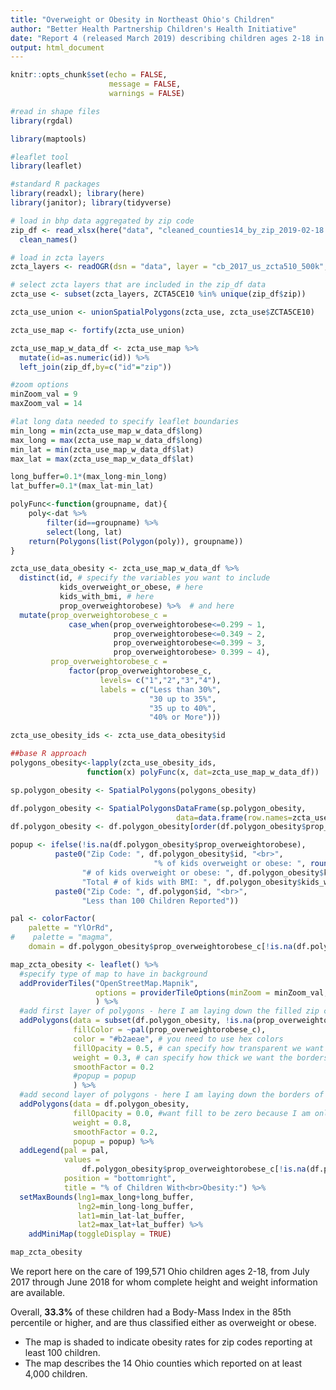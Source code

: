 ---
title: "Overweight or Obesity in Northeast Ohio's Children"
author: "Better Health Partnership Children's Health Initiative"
date: "Report 4 (released March 2019) describing children ages 2-18 in July 2017 - June 2018"
output: html_document
---

```{r setup, include=FALSE}
knitr::opts_chunk$set(echo = FALSE,
                      message = FALSE,
                      warnings = FALSE)
```

```{r packages_list, include=FALSE}
#read in shape files
library(rgdal)

library(maptools)

#leaflet tool
library(leaflet)

#standard R packages
library(readxl); library(here)
library(janitor); library(tidyverse)
```


```{r load_bhp_data}
# load in bhp data aggregated by zip code
zip_df <- read_xlsx(here("data", "cleaned_counties14_by_zip_2019-02-18.xlsx")) %>%
  clean_names()
```

```{r load_zcta_layers}
# load in zcta layers
zcta_layers <- readOGR(dsn = "data", layer = "cb_2017_us_zcta510_500k", verbose = FALSE)
```

```{r identify_layers_for_mapping}
# select zcta layers that are included in the zip_df data
zcta_use <- subset(zcta_layers, ZCTA5CE10 %in% unique(zip_df$zip))

zcta_use_union <- unionSpatialPolygons(zcta_use, zcta_use$ZCTA5CE10)

zcta_use_map <- fortify(zcta_use_union) 

zcta_use_map_w_data_df <- zcta_use_map %>%
  mutate(id=as.numeric(id)) %>%
  left_join(zip_df,by=c("id"="zip"))
```

```{r set_zoom_options_for_leaflet}
#zoom options
minZoom_val = 9
maxZoom_val = 14

#lat long data needed to specify leaflet boundaries 
min_long = min(zcta_use_map_w_data_df$long)
max_long = max(zcta_use_map_w_data_df$long)
min_lat = min(zcta_use_map_w_data_df$lat)
max_lat = max(zcta_use_map_w_data_df$lat)

long_buffer=0.1*(max_long-min_long)
lat_buffer=0.1*(max_lat-min_lat)

```

```{r create_polyFunc}

polyFunc<-function(groupname, dat){
    poly<-dat %>%
        filter(id==groupname) %>% 
        select(long, lat)
    return(Polygons(list(Polygon(poly)), groupname))
}

```


```{r specify_obesity_numerator_denominator_categories}
zcta_use_data_obesity <- zcta_use_map_w_data_df %>%
  distinct(id, # specify the variables you want to include
           kids_overweight_or_obese, # here
           kids_with_bmi, # here
           prop_overweightorobese) %>%  # and here
  mutate(prop_overweightorobese_c = 
             case_when(prop_overweightorobese<=0.299 ~ 1,
                       prop_overweightorobese<=0.349 ~ 2,
                       prop_overweightorobese<=0.399 ~ 3,
                       prop_overweightorobese> 0.399 ~ 4),
         prop_overweightorobese_c = 
             factor(prop_overweightorobese_c,
                    levels= c("1","2","3","4"),
                    labels = c("Less than 30%",
                               "30 up to 35%",
                               "35 up to 40%",
                               "40% or More")))
```

```{r specify_polygons_for_obesity}
zcta_use_obesity_ids <- zcta_use_data_obesity$id

##base R approach
polygons_obesity<-lapply(zcta_use_obesity_ids,
                 function(x) polyFunc(x, dat=zcta_use_map_w_data_df)) 

sp.polygon_obesity <- SpatialPolygons(polygons_obesity)

df.polygon_obesity <- SpatialPolygonsDataFrame(sp.polygon_obesity, 
                                     data=data.frame(row.names=zcta_use_obesity_ids, zcta_use_data_obesity))
df.polygon_obesity <- df.polygon_obesity[order(df.polygon_obesity$prop_overweightorobese),]
```

```{r generate_map_obesity}
popup <- ifelse(!is.na(df.polygon_obesity$prop_overweightorobese),
          paste0("Zip Code: ", df.polygon_obesity$id, "<br>", 
                                "% of kids overweight or obese: ", round(df.polygon_obesity$prop_overweightorobese*100,1), "<br>",
                "# of kids overweight or obese: ", df.polygon_obesity$kids_overweight_or_obese, "<br>",
                "Total # of kids with BMI: ", df.polygon_obesity$kids_with_bmi),
          paste0("Zip Code: ", df.polygon$id, "<br>", 
                "Less than 100 Children Reported"))

pal <- colorFactor(
    palette = "YlOrRd",
#    palette = "magma",
    domain = df.polygon_obesity$prop_overweightorobese_c[!is.na(df.polygon_obesity$prop_overweightorobese_c)])

map_zcta_obesity <- leaflet() %>% 
  #specify type of map to have in background
  addProviderTiles("OpenStreetMap.Mapnik",
                   options = providerTileOptions(minZoom = minZoom_val, maxZoom = maxZoom_val)
                   ) %>%
  #add first layer of polygons - here I am laying down the filled zip codes 
  addPolygons(data = subset(df.polygon_obesity, !is.na(prop_overweightorobese_c)), 
              fillColor = ~pal(prop_overweightorobese_c), 
              color = "#b2aeae", # you need to use hex colors
              fillOpacity = 0.5, # can specify how transparent we want the fill to be
              weight = 0.3, # can specify how thick we want the borders of regions to be
              smoothFactor = 0.2
              #popup = popup
              ) %>%
  #add second layer of polygons - here I am laying down the borders of the different tracts
  addPolygons(data = df.polygon_obesity, 
              fillOpacity = 0.0, #want fill to be zero because I am only interested in the borders
              weight = 0.8, 
              smoothFactor = 0.2,
              popup = popup) %>%
  addLegend(pal = pal, 
            values = 
                df.polygon_obesity$prop_overweightorobese_c[!is.na(df.polygon_obesity$prop_overweightorobese_c)], 
            position = "bottomright", 
            title = "% of Children With<br>Obesity:") %>%
  setMaxBounds(lng1=max_long+long_buffer,
               lng2=min_long-long_buffer,
               lat1=min_lat-lat_buffer,
               lat2=max_lat+lat_buffer) %>%
    addMiniMap(toggleDisplay = TRUE)
```

```{r, fig.height = 7.5, fig.width = 9.5}
map_zcta_obesity
```

We report here on the care of 199,571 Ohio children ages 2-18, from July 2017 through June 2018 for whom complete height and weight information are available. 

Overall, **33.3%** of these children had a Body-Mass Index in the 85th percentile or higher, and are thus classified either as overweight or obese. 

- The map is shaded to indicate obesity rates for zip codes reporting at least 100 children. 
- The map describes the 14 Ohio counties which reported on at least 4,000 children.
